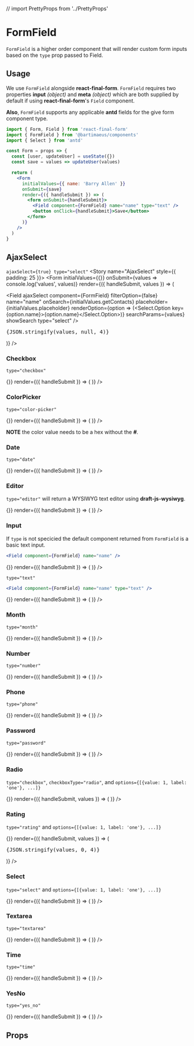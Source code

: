 
// import PrettyProps from '../PrettyProps'

<Meta title="Form Helpers|FormField" component={FormField} />

# FormField

`FormField` is a higher order component that will render custom form inputs based on the `type` prop passed to Field.

## Usage

We use `FormField` alongside **react-final-form**. `FormField` requires two properties **input** _(object)_ and **meta** _(object)_ which are both supplied by default if using **react-final-form**'s `Field` component.

**Also**, `FormField` supports any applicable **antd** fields for the give form component type.

```jsx
import { Form, Field } from 'react-final-form'
import { FormField } from '@bartimaeus/components'
import { Select } from 'antd'

const Form = props => {
  const [user, updateUser] = useState({})
  const save = values => updateUser(values)

  return (
    <Form
      initialValues={{ name: 'Barry Allen' }}
      onSubmit={save}
      render={({ handleSubmit }) => (
        <form onSubmit={handleSubmit}>
          <Field component={FormField} name="name" type="text" />
          <button onClick={handleSubmit}>Save</button>
        </form>
      )}
    />
  )
}
```
## AjaxSelect

`ajaxSelect={true} type="select"`
<Preview>
  <Story name="AjaxSelect" style={{ padding: 25 }}>
   <Suspense fallback={null}>
    <Form
      initialValues={{}}
      onSubmit={values => console.log('values', values)}
      render={({ handleSubmit, values }) => (
          <form onSubmit={handleSubmit}>
            <Field
              ajaxSelect
              component={FormField}
              filterOption={false}
              name="name"
              onSearch={initialValues.getContacts}
              placeholder={initialValues.placeholder}
              renderOption={option => (<Select.Option key={option.name}>{option.name}</Select.Option>)}
              searchParams={values}
              showSearch
              type="select"
            />
            <pre>{JSON.stringify(values, null, 4)}</pre>
          </form>
        )}
      />
    </Suspense>
  </Story>
</Preview>

### Checkbox

`type="checkbox"`

<Preview>
  <Story name="Checkbox">
    <Suspense fallback={null}>
      <Form
        initialValues={initialValues}
        onSubmit={() => {}}
        render={({ handleSubmit }) => (
          <form onSubmit={handleSubmit}>
            <Field
              component={FormField}
              name="agree"
              label="I agree to the 'terms of service'"
              type="checkbox"
            />
          </form>
        )}
      />
    </Suspense>
  </Story>
</Preview>

### ColorPicker

`type="color-picker"`

<Preview>
  <Story name="ColorPicker">
    <Suspense fallback={null}>
      <Form
        initialValues={initialValues}
        onSubmit={() => {}}
        render={({ handleSubmit }) => (
          <form onSubmit={handleSubmit}>
            <Field component={FormField} name="color" type="color-picker" />
          </form>
        )}
      />
    </Suspense>
  </Story>
</Preview>

**NOTE** the color value needs to be a hex without the **#**.

### Date

`type="date"`

<Preview>
  <Story name="Date">
    <Suspense fallback={null}>
      <Form
        initialValues={initialValues}
        onSubmit={() => {}}
        render={({ handleSubmit }) => (
          <form onSubmit={handleSubmit}>
            <Field component={FormField} name="createdAt" type="date" />
          </form>
        )}
      />
    </Suspense>
  </Story>
</Preview>

### Editor

`type="editor"` will return a WYSIWYG text editor using **draft-js-wysiwyg**.

<Preview>
  <Story name="Editor">
    <Suspense fallback={null}>
      <Form
        initialValues={initialValues}
        onSubmit={() => {}}
        render={({ handleSubmit }) => (
          <form onSubmit={handleSubmit}>
            <Field component={FormField} name="message" type="editor" />
          </form>
        )}
      />
    </Suspense>
  </Story>
</Preview>

### Input

If `type` is not specicied the default component returned from `FormField` is a basic text input.

```jsx
<Field component={FormField} name="name" />
```

<Preview>
  <Story name="Default">
    <Suspense fallback={null}>
      <Form
        initialValues={initialValues}
        onSubmit={() => {}}
        render={({ handleSubmit }) => (
          <form onSubmit={handleSubmit}>
            <Field component={FormField} name="name" />
          </form>
        )}
      />
    </Suspense>
  </Story>
</Preview>

`type="text"`

```jsx
<Field component={FormField} name="name" type="text" />
```

<Preview>
  <Story name="Input">
    <Suspense fallback={null}>
      <Form
        initialValues={initialValues}
        onSubmit={() => {}}
        render={({ handleSubmit }) => (
          <form onSubmit={handleSubmit}>
            <Field component={FormField} name="name" type="text" />
          </form>
        )}
      />
    </Suspense>
  </Story>
</Preview>

### Month

`type="month"`

<Preview>
  <Story name="Month">
    <Suspense fallback={null}>
      <Form
        initialValues={initialValues}
        onSubmit={() => {}}
        render={({ handleSubmit }) => (
          <form onSubmit={handleSubmit}>
            <Field component={FormField} name="monthInQuestion" type="month" />
          </form>
        )}
      />
    </Suspense>
  </Story>
</Preview>

### Number

`type="number"`

<Preview>
  <Story name="Number">
    <Suspense fallback={null}>
      <Form
        initialValues={initialValues}
        onSubmit={() => {}}
        render={({ handleSubmit }) => (
          <form onSubmit={handleSubmit}>
            <Field
              component={FormField}
              name="daysOfEatingKeto"
              type="number"
            />
          </form>
        )}
      />
    </Suspense>
  </Story>
</Preview>

### Phone

`type="phone"`

<Preview>
  <Story name="Phone">
    <Suspense fallback={null}>
      <Form
        initialValues={initialValues}
        onSubmit={() => {}}
        render={({ handleSubmit }) => (
          <form onSubmit={handleSubmit}>
            <Field component={FormField} name="phoneNumber" type="phone" />
          </form>
        )}
      />
    </Suspense>
  </Story>
</Preview>

### Password

`type="password"`

<Preview>
  <Story name="Password">
    <Suspense fallback={null}>
      <Form
        initialValues={initialValues}
        onSubmit={() => {}}
        render={({ handleSubmit }) => (
          <form onSubmit={handleSubmit}>
            <Field
              component={FormField}
              name="confirmPassword"
              type="password"
            />
          </form>
        )}
      />
    </Suspense>
  </Story>
</Preview>

### Radio

`type="checkbox"`, `checkboxType="radio"`, and `options={[{value: 1, label: 'one'}, ...]}`

<Preview>
  <Story name="Radio">
    <Suspense fallback={null}>
      <Form
        initialValues={initialValues}
        onSubmit={() => {}}
        render={({ handleSubmit, values }) => (
          <form onSubmit={handleSubmit}>
            <Field
              component={FormField}
              name="numberOfKids"
              options={[
                { value: 0, label: 'zero' },
                { value: 1, label: 'one' },
                { value: 2, label: 'two' },
                { value: 3, label: 'three' },
              ]}
              type="radio"
              value={get(values, "numberOfKids")}
            />
          </form>
        )}
      />
    </Suspense>
  </Story>
</Preview>

### Rating

`type="rating"` and `options={[{value: 1, label: 'one'}, ...]}`

<Preview>
  <Story name="Rating">
    <Suspense fallback={null}>
      <Form
        initialValues={initialValues}
        onSubmit={() => {}}
        render={({ handleSubmit, values }) => (
          <form onSubmit={handleSubmit}>
            <Field
              component={FormField}
              name="levelOfPain"
              options={[
                {  value: 0, label: 'Meh' },
                {  value: 2, label: 'So, so' },
                {  value: 3, label: '@#$%' },
              ]}
              type="radio-group"
            />
            <pre>{JSON.stringify(values, 0, 4)}</pre>
          </form>
        )}
      />
    </Suspense>
  </Story>
</Preview>

### Select

`type="select"` and `options={[{value: 1, label: 'one'}, ...]}`

<Preview>
  <Story name="Select">
    <Suspense fallback={null}>
      <Form
        initialValues={initialValues}
        onSubmit={() => {}}
        render={({ handleSubmit }) => (
          <form onSubmit={handleSubmit}>
            <Field
              component={FormField}
              name="bestPizza"
              placeholder="Select a food"
              options={[
                { id: '0',value: 0, label: 'stiff' },
                { value: 1, label: 'Dominos' },
                { value: 2, label: 'Pizza Hut' },
                { value: 3, label: 'Little Caesars' },
                { value: 4, label: 'The Pie Pizzeria' },
              ]}
              type="select"
            />
          </form>
        )}
      />
    </Suspense>
  </Story>
</Preview>

### Textarea

`type="textarea"`

<Preview>
  <Story name="Textarea">
    <Suspense fallback={null}>
      <Form
        initialValues={initialValues}
        onSubmit={() => {}}
        render={({ handleSubmit }) => (
          <form onSubmit={handleSubmit}>
            <Field component={FormField} name="message" type="textarea" />
          </form>
        )}
      />
    </Suspense>
  </Story>
</Preview>

### Time

`type="time"`

<Preview>
  <Story name="Time">
    <Suspense fallback={null}>
      <Form
        initialValues={initialValues}
        onSubmit={() => {}}
        render={({ handleSubmit }) => (
          <form onSubmit={handleSubmit}>
            <Field component={FormField} name="timeOfDay" type="time" />
          </form>
        )}
      />
    </Suspense>
  </Story>
</Preview>

### YesNo

`type="yes_no"`

<Preview>
  <Story name="Yes/No">
    <Suspense fallback={null}>
      <Form
        initialValues={initialValues}
        onSubmit={() => {}}
        render={({ handleSubmit }) => (
          <form onSubmit={handleSubmit}>
            <Field component={FormField} name="doYouLikeSushi" type="yes_no" />
          </form>
        )}
      />
    </Suspense>
  </Story>
</Preview>

## Props

<Props of={FormField} />
